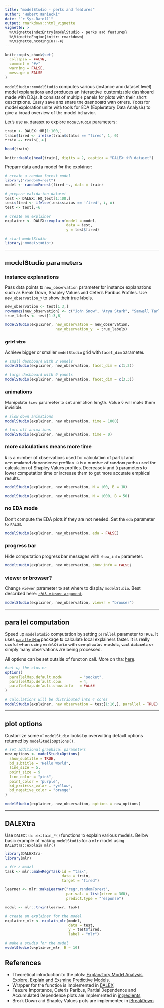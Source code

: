 ---
title: "modelStudio - perks and features"
author: "Hubert Baniecki"
date: "`r Sys.Date()`"
output: rmarkdown::html_vignette
vignette: >
  %\VignetteIndexEntry{modelStudio - perks and features}
  %\VignetteEngine{knitr::rmarkdown}
  %\VignetteEncoding{UTF-8}
---

```{r setup, include = FALSE}
knitr::opts_chunk$set(
  collapse = FALSE,
  comment = "#>",
  warning = FALSE,
  message = FALSE
)
```

`modelStudio::modelStudio` computes various (instance and dataset level) model explanations and produces an interactive, customizable dashboard made with D3.js. It consists of multiple panels for plots with their short descriptions. Easily save and share the dashboard with others. Tools for model exploration unite with tools for EDA (Exploratory Data Analysis) to give a broad overview of the model behavior.

Let's use `HR` dataset to explore `modelStudio` parameters:

```{r results="hide"}
train <- DALEX::HR[1:100,]
train$fired <- ifelse(train$status == "fired", 1, 0)
train <- train[,-6]

head(train)
```

```{r echo = FALSE, fig.align='center'}
knitr::kable(head(train), digits = 2, caption = "DALEX::HR dataset")
```

Prepare data and a model for the explainer:

```{r results="hide", eval = FALSE}
# create a random forest model
library("randomForest")
model <- randomForest(fired ~., data = train)

# prepare validation dataset
test <- DALEX::HR_test[1:100,]
test$fired <- ifelse(test$status == "fired", 1, 0)
test <- test[,-6]

# create an explainer
explainer <- DALEX::explain(model = model,
                            data = test,
                            y = test$fired)

# start modelStudio
library("modelStudio")
```

-------------------------------------------------------------------

## modelStudio parameters

### instance explanations

Pass data points to `new_observation` parameter for instance explanations
such as Break Down, Shapley Values and Ceteris Paribus Profiles. Use `new_observation_y`
to show their true labels.

```{r eval = FALSE}
new_observation <- test[1:3,]
rownames(new_observation) <- c("John Snow", "Arya Stark", "Samwell Tarly")
true_labels <- test[1:3,6]

modelStudio(explainer, new_observation = new_observation,
                       new_observation_y  = true_labels)
```

### grid size

Achieve bigger or smaller `modelStudio` grid with `facet_dim` parameter.

```{r eval = FALSE}
# small dashboard with 2 panels
modelStudio(explainer, new_observation, facet_dim = c(1,2))

# large dashboard with 9 panels
modelStudio(explainer, new_observation, facet_dim = c(3,3))
```

### animations

Manipulate `time` parameter to set animation length. Value 0 will make 
them invisible.

```{r eval = FALSE}
# slow down animations
modelStudio(explainer, new_observation, time = 1000)

# turn off animations
modelStudio(explainer, new_observation, time = 0)
```

### more calculations means more time

`N` is a number of observations used for calculation of partial and accumulated dependence profiles.
`B` is a number of random paths used for calculation of Shapley Values profiles.
Decrease `N` and `B` parameters to lower computation time or increase
them to get more accurate empirical results.

```{r eval = FALSE}
modelStudio(explainer, new_observation, N = 100, B = 10)

modelStudio(explainer, new_observation, N = 1000, B = 50)
```

### no EDA mode

Don't compute the EDA plots if they are not needed. Set the `eda` parameter to `FALSE`.

```{r eval = FALSE}
modelStudio(explainer, new_observation, eda = FALSE)
```

### progress bar

Hide computation progress bar messages with `show_info` parameter.

```{r eval = FALSE}
modelStudio(explainer, new_observation, show_info = FALSE)
```

### viewer or browser?

Change `viewer` parameter to set where to display `modelStudio`. Best described here: [`r2d3 viewer argument`](https://rstudio.github.io/r2d3/articles/visualization_options.html#viewer).

```{r eval = FALSE}
modelStudio(explainer, new_observation, viewer = "browser")
```

-------------------------------------------------------------------

## parallel computation

Speed up `modelStudio` computation by setting `parallel` parameter to `TRUE`. 
It uses [`parallelMap`](https://www.rdocumentation.org/packages/parallelMap) package
to calculate local explainers faster. It is really useful when using `modelStudio` with
complicated models, vast datasets or simply many observations are being processed. 

All options can be set outside of function call.
More on that [here](https://github.com/berndbischl/parallelMap#being-lazy-configuration).

```{r eval = FALSE}
#set up the cluster 
options(
  parallelMap.default.mode        = "socket",
  parallelMap.default.cpus        = 4,
  parallelMap.default.show.info   = FALSE
)

# calculations will be distributed into 4 cores
modelStudio(explainer, new_observation = test[1:16,], parallel = TRUE)
```

--------------------------------------------------------------------

## plot options

Customize some of `modelStudio` looks by overwriting default options returned
by `modelStudioOptions()`.

```{r eval = FALSE}
# set additional graphical parameters
new_options <- modelStudioOptions(
  show_subtitle = TRUE,
  bd_subtitle = "Hello World",
  line_size = 5,
  point_size = 9,
  line_color = "pink",
  point_color = "purple",
  bd_positive_color = "yellow",
  bd_negative_color = "orange" 
)

modelStudio(explainer, new_observation, options = new_options)
```

-------------------------------------------------------------------

## DALEXtra

Use `DALEXtra::explain_*()` functions to explain various models.
Bellow basic example of making `modelStudio` for a `mlr` model using `DALEXtra::explain_mlr()`

```{r eval = FALSE}
library(DALEXtra)
library(mlr)

# fit a model
task <- mlr::makeRegrTask(id = "task",
                          data = train,
                          target = "fired")

learner <- mlr::makeLearner("regr.randomForest",
                            par.vals = list(ntree = 300),
                            predict.type = "response")

model <- mlr::train(learner, task)

# create an explainer for the model
explainer_mlr <- explain_mlr(model,
                             data = test,
                             y = test$fired,
                             label = "mlr")

# make a studio for the model
modelStudio(explainer_mlr, B = 10)
```

## References

* Theoretical introduction to the plots: [Explanatory Model Analysis. Explore, Explain and Examine Predictive Models.](https://pbiecek.github.io/ema)
* Wrapper for the function is implemented in [DALEX](https://modeloriented.github.io/DALEX/)
* Feature Importance, Ceteris Paribus, Partial Dependence and Accumulated Dependence plots 
are implemented in [ingredients](https://modeloriented.github.io/ingredients/)
* Break Down and Shapley Values plots are implemented in [iBreakDown](https://modeloriented.github.io/iBreakDown/)
